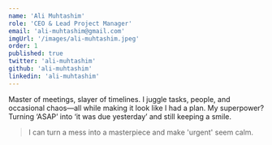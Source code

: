 ```yaml
---
name: 'Ali Muhtashim'
role: 'CEO & Lead Project Manager'
email: 'ali-muhtashim@gmail.com'
imgUrl: '/images/ali-muhtashim.jpeg'
order: 1
published: true
twitter: 'ali-muhtashim'
github: 'ali-muhtashim'
linkedin: 'ali-muhtashim'
---
```


Master of meetings, slayer of timelines. I juggle tasks, people, and occasional chaos—all while making it look like I had a plan. My superpower? Turning ‘ASAP’ into ‘it was due yesterday’ and still keeping a smile.

> I can turn a mess into a masterpiece and make 'urgent' seem calm.
